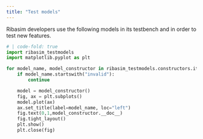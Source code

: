 ```yaml
---
title: "Test models"
---
```


Ribasim developers use the following models in its testbench and in order to test new features.

```python
# | code-fold: true
import ribasim_testmodels
import matplotlib.pyplot as plt

for model_name, model_constructor in ribasim_testmodels.constructors.items():
    if model_name.startswith("invalid"):
        continue

    model = model_constructor()
    fig, ax = plt.subplots()
    model.plot(ax)
    ax.set_title(label=model_name, loc="left")
    fig.text(0,1,model_constructor.__doc__)
    fig.tight_layout()
    plt.show()
    plt.close(fig)
```

